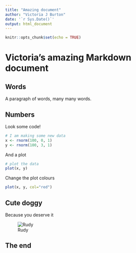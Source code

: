 ```yaml
---
title: "Amazing document"
author: "Victoria J Burton"
date: '`r Sys.Date()`'
output: html_document
---
```


```r
knitr::opts_chunk$set(echo = TRUE)
```

# Victoria's amazing Markdown document

## Words
A paragraph of words, many many words.

## Numbers
Look some code!

```r
# I am making some new data
x <- rnorm(100, 0, 1)
y <- rnorm(100, 3, 1)
```

And a plot
```r
# plot the data
plot(x, y)
```

Change the plot colours
```r
plot(x, y, col="red")
```

## Cute doggy
Because you deserve it

![Rudy](https://pbs.twimg.com/profile_banners/65414325/1705674901/1500x500)

## The end
